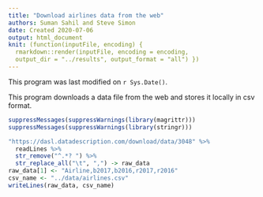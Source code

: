 ```yaml
---
title: "Download airlines data from the web"
authors: Suman Sahil and Steve Simon
date: Created 2020-07-06
output: html_document
knit: (function(inputFile, encoding) {
  rmarkdown::render(inputFile, encoding = encoding,
  output_dir = "../results", output_format = "all") })  
---
```


This program was last modified on `r Sys.Date()`.

This program downloads a data file from the web and stores it locally in csv format.

```r
suppressMessages(suppressWarnings(library(magrittr)))
suppressMessages(suppressWarnings(library(stringr)))
```


```r
"https://dasl.datadescription.com/download/data/3048" %>%
  readLines %>%
  str_remove("^.*? ") %>%
  str_replace_all("\t", ",") -> raw_data
raw_data[1] <- "Airline,b2017,b2016,r2017,r2016"
csv_name <- "../data/airlines.csv"
writeLines(raw_data, csv_name)
```
